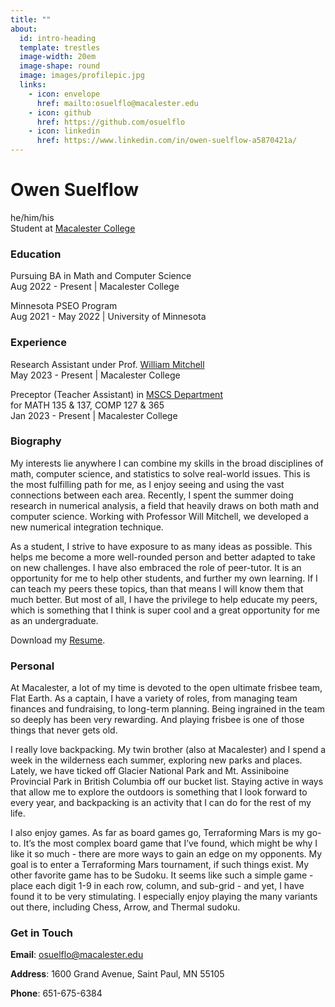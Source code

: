 ```yaml
---
title: ""
about:
  id: intro-heading
  template: trestles
  image-width: 20em
  image-shape: round
  image: images/profilepic.jpg
  links:
    - icon: envelope
      href: mailto:osuelflo@macalester.edu
    - icon: github
      href: https://github.com/osuelflo
    - icon: linkedin
      href: https://www.linkedin.com/in/owen-suelflow-a5870421a/
---
```


:::{#intro-heading}

# Owen Suelflow

he/him/his <br>
Student at <a href="https://www.macalester.edu/" target="_blank" rel="noopener">Macalester College</a>

### Education

Pursuing BA in Math and Computer Science <br>
Aug 2022 - Present | Macalester College

Minnesota PSEO Program <br>
Aug 2021 - May 2022 | University of Minnesota

### Experience

Research Assistant under Prof. <a href="https://sites.google.com/macalester.edu/willmitchell/home?pli=1" target="_blank" rel="noopener">William Mitchell</a> <br>
May 2023 - Present | Macalester College

Preceptor (Teacher Assistant) in <a href="https://www.macalester.edu/mscs/" target="_blank" rel="noopener">MSCS Department</a> <br>
for MATH 135 & 137, COMP 127 & 365 <br>
Jan 2023 - Present | Macalester College
:::

### Biography

My interests lie anywhere I can combine my skills in the broad disciplines of math, computer science, and statistics to solve real-world issues. This is the most fulfilling path for me, as I enjoy seeing and using the vast connections between each area. Recently, I spent the summer doing research in numerical analysis, a field that heavily draws on both math and computer science. Working with Professor Will Mitchell, we developed a new numerical integration technique.

As a student, I strive to have exposure to as many ideas as possible. This helps me become a more well-rounded person and better adapted to take on new challenges. I have also embraced the role of peer-tutor. It is an opportunity for me to help other students, and further my own learning. If I can teach my peers these topics, than that means I will know them that much better. But most of all, I have the privilege to help educate my peers, which is something that I think is super cool and a great opportunity for me as an undergraduate.

<i class='bi-download'></i> Download my <a href="https://drive.google.com/file/d/1Mo9QJa11wbqpfmjAxrVA8S17Z8fWDp3U/view?usp=sharing" target="_blank">Resume</a>.

### Personal

At Macalester, a lot of my time is devoted to the open ultimate frisbee team, Flat Earth. As a captain, I have a variety of roles, from managing team finances and fundraising, to long-term planning. Being ingrained in the team so deeply has been very rewarding. And playing frisbee is one of those things that never gets old. 

I really love backpacking. My twin brother (also at Macalester) and I spend a week in the wilderness each summer, exploring new parks and places. Lately, we have ticked off Glacier National Park and Mt. Assiniboine Provincial Park in British Columbia off our bucket list. Staying active in ways that allow me to explore the outdoors is something that I look forward to every year, and backpacking is an activity that I can do for the rest of my life.

I also enjoy games. As far as board games go, Terraforming Mars is my go-to. It's the most complex board game that I've found, which might be why I like it so much - there are more ways to gain an edge on my opponents. My goal is to enter a Terraforming Mars tournament, if such things exist. My other favorite game has to be Sudoku. It seems like such a simple game - place each digit 1-9 in each row, column, and sub-grid - and yet, I have found it to be very stimulating. I especially enjoy playing the many variants out there, including Chess, Arrow, and Thermal sudoku. 

### Get in Touch

**Email**: <a href='mailto:osuelflo@macalester.edu'>osuelflo@macalester.edu</a>

**Address**: 1600 Grand Avenue, Saint Paul, MN 55105

**Phone**: 651-675-6384
